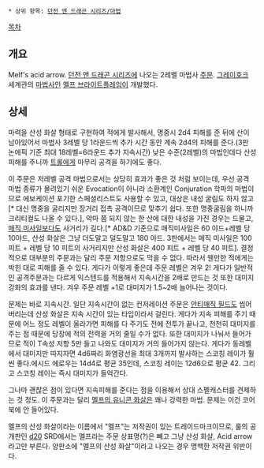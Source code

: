  * 상위 항목: [[던전 앤 드래곤 시리즈/마법]]

[[목차]]
== 개요 ==
Melf's acid arrow. [[던전 앤 드래곤 시리즈]]에 나오는 2레벨 마법사 [[주문]]. [[그레이호크]] 세계관의 [[마법사]]인 [[멜프|멜프 브라이트플레임]]이 개발했다.

== 상세 ==
마력을 산성 화살 형태로 구현하여 적에게 발사해서, 명중시 2d4 피해를 준 뒤에 산이 남아있어서 마법사 3레벨 당 1라운드씩 추가 시간 동안 계속 2d4의 피해를 준다.(3판 논에픽 기준 최대 18레벨=6라운드 추가 지속시간) 낮은 수준(2레벨)의 마법인데다 산성 피해를 주니까 [[트롤]]에게 마무리 공격을 하기에도 좋다.

이 주문은 저레벨 공격 마법으로서는 상당히 효과가 좋은 것 처럼 보이는데, 우선 공격 마법 종류가 몰려있기 쉬운 Evocation이 아니라 소환계인 Conjuration 학파의 마법이므로 에보케이션 포기한 스페셜리스트도 사용할 수 있고, 대상은 내성 굴림도 하지 않고[* 대신 명중을 굴리지만 장거리 접촉 공격이므로 맞추기 쉽다. 또한 명중굴림을 하니까 크리티컬도 나올 수 있다.], 악마 쯤 되지 않는 한 산에 대한 내성을 가진 경우는 드물고, [[매직 미사일]]보다도 사거리가 길다.[* AD&D 기준으로 매직미사일은 60 야드+레벨 당 10야드, 산성 화살은 그냥 더도말고 덜도말고 180 야드. 3판에서는 매직 미사일은 100 피트 + 레벨 당 10 피트의 사거리지만 산성 화살은 400 피트 + 레벨 당 40 피트]. 결정적으로 대부분의 주문과는 달리 주문 저항으로도 막을 수 없다. 따라서 웬만한 적에게는 박힌 대로 피해를 줄 수 있다. 게다가 이렇게 좋은데 주문 레벨은 겨우 2! 게다가 일반적인 공격주문과는 다르게  익스텐드를 적용해서 지속시간을 2배로 만드는 것 또한 대미지 강화의 효과를 낸다. 겨우 주문 레벨 +1로 대미지가 1.5~2배 늘어나는 것이다.

문제는 바로 지속시간. 일단 지속시간이 없는 컨저레이션 주문은 [[안티매직 필드]]도 씹어버리는데 산성 화살은 지속 시간이 있는 타입이라서 걸린다. 게다가 지속 피해를 주기 때문에 어느 정도 레벨이 올라가면 피해를 다 주기도 전에 전투가 끝나고, 천천히 대미지를 주는 점 때문에 당장에 적의 전력을 거의 줄일 수가 없다. 또한 대미지가 나눠서 들어가므로 적이 T속성 저항 5만 들고 나와도 대미지가 거의 들어가지 않는다. 게다가 동레벨에서 대미지만 따지자면 4d6짜리 화염광선을 최대 3개까지 발사하는 스코칭 레이가 훨씬 좋다.에시드 에로우는 14d4로 평균 35인데, 스코칭 레이는 12d6으로 평균 42. 그리고 스코칭 레이는 즉시 대미지가 들억간다.

그나마 괜찮은 점이 있다면 지속피해를 준다는 점을 이용해서 상대 스펠캐스터를 견제하는 것 정도. 이 주문과는 달리 [[멜프의 유니콘 화살]]은 꽤나 강력한 마법. 문제는 이건 코어북에 안 들어있다. 

멜프의 산성 화살이라는 이름에서 "멜프"는 저작권이 있는 트레이드마크이므로, 룰의 공개판인 [[d20]] SRD에서는 멜프라는 주문 상표명(?)은 빼고 그냥 산성 화살, Acid arrow라고만 부른다. 양판소에 "멜프의 산성 화살"이라고 나오는 경우 명백한 저작권 위반이다.
